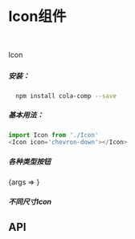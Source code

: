 
<Meta title="Icon" 
  component={Icon}
  />

# Icon组件

<br/>

<Icon btnType='primary'>Icon</Icon>

#####
##### 安装：
```sh
  npm install cola-comp --save
```
##### 基本用法：
```js
import Icon from './Icon'
<Icon icon='chevron-down'></Icon>
```

##### 各种类型按钮
<Canvas key={1}>
  <Story name="default" args={{ 
    icon: 'male'
  }}>
    {args => <Icon {...args} />}
  </Story>
</Canvas>

##### 不同尺寸Icon

<Canvas>
    <Icon icon='check'/>
</Canvas>

## API
<Props of={Icon}/>


